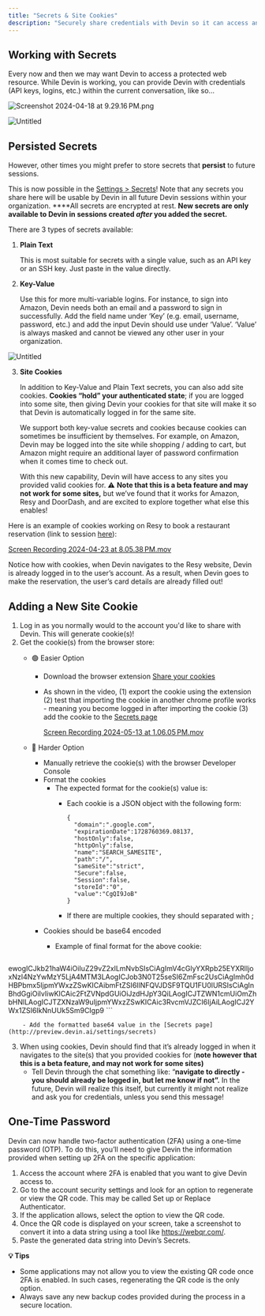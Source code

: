 ```yaml
---
title: "Secrets & Site Cookies"
description: "Securely share credentials with Devin so it can access any tool"
---
```


## **Working with Secrets**

Every now and then we may want Devin to access a protected web resource. While Devin is working, you can provide Devin with credentials (API keys, logins, etc.) within the current conversation, like so…

![Screenshot 2024-04-18 at 9.29.16 PM.png](https://prod-files-secure.s3.us-west-2.amazonaws.com/4f925d22-65a4-47c3-9aed-b65e115aaef3/226994aa-cb32-4414-9f2b-3a4b7965a450/Screenshot_2024-04-18_at_9.29.16_PM.png)

![Untitled](https://prod-files-secure.s3.us-west-2.amazonaws.com/4f925d22-65a4-47c3-9aed-b65e115aaef3/1183e1af-2a7e-4cdc-a352-543b9cac45b6/Untitled.png)

## Persisted Secrets

However, other times you might prefer to store secrets that **persist** to future sessions. 

This is now possible in the [Settings > Secrets](http://preview.devin.ai/settings/secrets)! Note that any secrets you share here will be usable by Devin in all future Devin sessions within your organization.  ****All secrets are encrypted at rest. **New secrets are only available to Devin in sessions created *after* you added the secret.**

There are 3 types of secrets available:

1. **Plain Text**
    
    This is most suitable for secrets with a single value, such as an API key or an SSH key. Just paste in the value directly.
    
2. **Key-Value**
    
    Use this for more multi-variable logins. For instance, to sign into Amazon, Devin needs both an email and a password to sign in successfully. Add the field name under ‘Key’ (e.g. email, username, password, etc.) and add the input Devin should use under ‘Value’. ‘Value’ is always masked and cannot be viewed any other user in your organization.

![Untitled](https://prod-files-secure.s3.us-west-2.amazonaws.com/4f925d22-65a4-47c3-9aed-b65e115aaef3/ee505763-2520-4658-a0de-5a085d561564/Untitled.png)

3. **Site Cookies**
    
    In addition to Key-Value and Plain Text secrets, you can also add site cookies. **Cookies “hold” your authenticated state**; if you are logged into some site, then giving Devin your cookies for that site will make it so that Devin is automatically logged in for the same site.
    
    We support both key-value secrets and cookies because cookies can sometimes be insufficient by themselves. For example, on Amazon, Devin may be logged into the site while shopping / adding to cart, but Amazon might require an additional layer of password confirmation when it comes time to check out.
    
    With this new capability, Devin will have access to any sites you provided valid cookies for. ⚠️ **Note that this is a beta feature and may not work for some sites,** but we’ve found that it works for Amazon, Resy and DoorDash, and are excited to explore together what else this enables!
    

Here is an example of cookies working on Resy to book a restaurant reservation (link to session [here](https://preview.devin.ai/devin/dd19651a6b0745388a28d0f6f45d38b6)): 

[Screen Recording 2024-04-23 at 8.05.38 PM.mov](https://prod-files-secure.s3.us-west-2.amazonaws.com/4f925d22-65a4-47c3-9aed-b65e115aaef3/6d48746a-51d4-46f6-a21c-42ee93afa8b2/Screen_Recording_2024-04-23_at_8.05.38_PM.mov)

Notice how with cookies, when Devin navigates to the Resy website, Devin is already logged in to the user’s account. As a result, when Devin goes to make the reservation, the user’s card details are already filled out!

## **Adding a New Site Cookie**

1. Log in as you normally would to the account you'd like to share with Devin. This will generate cookie(s)!
2. Get the cookie(s) from the browser store:
    - 🟢 Easier Option
        - Download the browser extension [Share your cookies](https://chromewebstore.google.com/detail/share-your-cookies/poijkganimmndbhghgkmnfgpiejmlpke)
        - As shown in the video, (1) export the cookie using the extension (2) test that importing the cookie in another chrome profile works - meaning you become logged in after importing the cookie (3) add the cookie to the [Secrets page](https://preview.devin.ai/secrets)
            
            [Screen Recording 2024-05-13 at 1.06.05 PM.mov](https://prod-files-secure.s3.us-west-2.amazonaws.com/4f925d22-65a4-47c3-9aed-b65e115aaef3/85600818-7777-471b-839e-47176dc92716/Screen_Recording_2024-05-13_at_1.06.05_PM.mov)
            
    - 🔺 Harder Option
        - Manually retrieve the cookie(s) with the browser Developer Console
        - Format the cookies
            - The expected format for the cookie(s) value is:
                - Each cookie is a JSON object with the following form:
                    
                    ```
                    {
                      "domain":".google.com",
                      "expirationDate":1728760369.08137,
                      "hostOnly":false,
                      "httpOnly":false,
                      "name":"SEARCH_SAMESITE",
                      "path":"/",
                      "sameSite":"strict",
                      "Secure":false,
                      "Session":false,
                      "storeId":"0",
                      "value":"CgQI9JoB"
                    }
                    ```
                    
                - If there are multiple cookies, they should separated with ;
        - Cookies should be base64 encoded
            - Example of final format for the above cookie:
                
                ```
ewogICJkb21haW4iOiIuZ29vZ2xlLmNvbSIsCiAgImV4cGlyYXRpb25EYXRlIjoxNzI4NzYwMzY5LjA4MTM3LAogICJob3N0T25seSI6ZmFsc2UsCiAgImh0dHBPbmx5IjpmYWxzZSwKICAibmFtZSI6IlNFQVJDSF9TQU1FU0lURSIsCiAgInBhdGgiOiIvIiwKICAic2FtZVNpdGUiOiJzdHJpY3QiLAogICJTZWN1cmUiOmZhbHNlLAogICJTZXNzaW9uIjpmYWxzZSwKICAic3RvcmVJZCI6IjAiLAogICJ2YWx1ZSI6IkNnUUk5Sm9CIgp9
                ```
                
        - Add the formatted base64 value in the [Secrets page](http://preview.devin.ai/settings/secrets)
3. When using cookies, Devin should find that it’s already logged in when it navigates to the site(s) that you provided cookies for (**note however that this is a beta feature, and may not work for some sites)**
    - Tell Devin through the chat something like: “**navigate to <WEBSITE> directly - you should already be logged in, but let me know if not”.** In the future, Devin will realize this itself, but currently it might not realize and ask you for credentials, unless you send this message!
    

## One-Time Password

Devin can now handle two-factor authentication (2FA) using a one-time password (OTP). To do this, you’ll need to give Devin the information provided when setting up 2FA on the specific application: 

1. Access the account where 2FA is enabled that you want to give Devin access to.
2. Go to the account security settings and look for an option to regenerate or view the QR code. This may be called Set up or Replace Authenticator.
3. If the application allows, select the option to view the QR code. 
4. Once the QR code is displayed on your screen, take a screenshot to convert it into a data string using a tool like https://webqr.com/.
5. Paste the generated data string into Devin’s Secrets.

**💡 Tips**

- Some applications may not allow you to view the existing QR code once 2FA is enabled. In such cases, regenerating the QR code is the only option.
- Always save any new backup codes provided during the process in a secure location.
